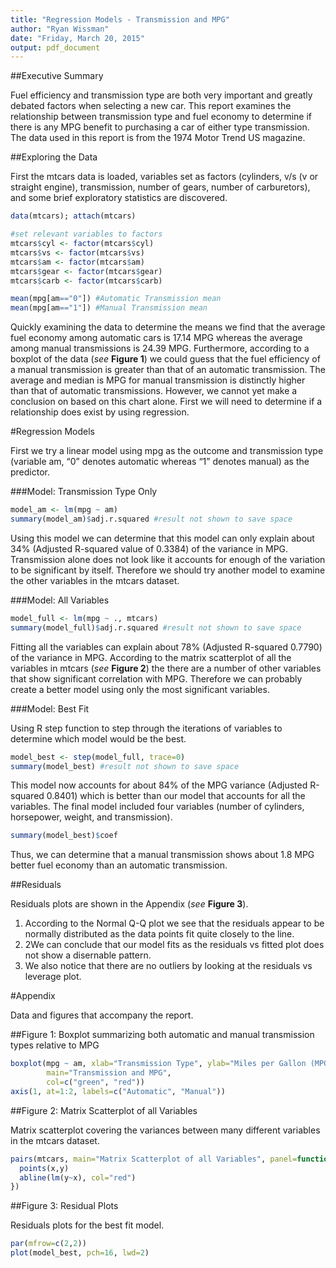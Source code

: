```yaml
---
title: "Regression Models - Transmission and MPG"
author: "Ryan Wissman"
date: "Friday, March 20, 2015"
output: pdf_document
---
```


##Executive Summary

Fuel efficiency and transmission type are both very important and greatly debated factors when selecting a new car. This report examines the relationship between transmission type and fuel economy to determine if there is any MPG benefit to purchasing a car of either type transmission. The data used in this report is from the 1974 Motor Trend US magazine.

<results summary>

##Exploring the Data

First the mtcars data is loaded, variables set as factors (cylinders, v/s (v or straight engine), transmission, number of gears, number of carburetors), and some brief exploratory statistics are discovered.

```r
data(mtcars); attach(mtcars)

#set relevant variables to factors
mtcars$cyl <- factor(mtcars$cyl)
mtcars$vs <- factor(mtcars$vs)
mtcars$am <- factor(mtcars$am)
mtcars$gear <- factor(mtcars$gear)
mtcars$carb <- factor(mtcars$carb)

mean(mpg[am=="0"]) #Automatic Transmission mean
mean(mpg[am=="1"]) #Manual Transmission mean
```

Quickly examining the data to determine the means we find that the average fuel economy among automatic cars is 17.14 MPG whereas the average among manual transmissions is 24.39 MPG. Furthermore, according to a boxplot of the data (*see* **Figure 1**) we could guess that the fuel efficiency of a manual transmission is greater than that of an automatic transmission. The average and median is MPG for manual transmission is distinctly higher than that of automatic transmissions. However, we cannot yet make a conclusion on based on this chart alone. First we will need to determine if a relationship does exist by using regression. 

#Regression Models

First we try a linear model using mpg as the outcome and transmission type (variable am, "0" denotes automatic whereas "1" denotes manual) as the predictor.

###Model: Transmission Type Only

```r
model_am <- lm(mpg ~ am)
summary(model_am)$adj.r.squared #result not shown to save space
```

Using this model we can determine that this model can only explain about 34% (Adjusted R-squared value of 0.3384) of the variance in MPG. Transmission alone does not look like it accounts for enough of the variation to be significant by itself. Therefore we should try another model to examine the other variables in the mtcars dataset.

###Model: All Variables 

```r
model_full <- lm(mpg ~ ., mtcars)
summary(model_full)$adj.r.squared #result not shown to save space
```

Fitting all the variables can explain about 78% (Adjusted R-squared 0.7790) of the variance in MPG. According to the matrix scatterplot of all the variables in mtcars (*see* **Figure 2**) the there are a number of other variables that show significant correlation with MPG. Therefore we can probably create a better model using only the most significant variables. 

###Model: Best Fit

Using R step function to step through the iterations of variables to determine which model would be the best. 

```r
model_best <- step(model_full, trace=0)
summary(model_best) #result not shown to save space
```

This model now accounts for about 84% of the MPG variance (Adjusted R-squared 0.8401) which is better than our model that accounts for all the variables. The final model included four variables (number of cylinders, horsepower, weight, and transmission).  

```r
summary(model_best)$coef
```

Thus, we can determine that a manual transmission shows about 1.8 MPG better fuel economy than an automatic transmission.

##Residuals

Residuals plots are shown in the Appendix (*see* **Figure 3**).

1. According to the Normal Q-Q plot we see that the residuals appear to be normally distributed as the data points fit quite closely to the line.
2. 2We can conclude that our model fits as the residuals vs fitted plot does not show a disernable pattern.
3. We also notice that there are no outliers by looking at the residuals vs leverage plot.

#Appendix

Data and figures that accompany the report.

##Figure 1: Boxplot summarizing both automatic and manual transmission types relative to MPG

```r
boxplot(mpg ~ am, xlab="Transmission Type", ylab="Miles per Gallon (MPG)", xaxt="n", 
        main="Transmission and MPG",
        col=c("green", "red"))
axis(1, at=1:2, labels=c("Automatic", "Manual"))
```

##Figure 2: Matrix Scatterplot of all Variables

Matrix scatterplot covering the variances between many different variables in the mtcars dataset.  

```r
pairs(mtcars, main="Matrix Scatterplot of all Variables", panel=function(x,y){
  points(x,y)
  abline(lm(y~x), col="red")
})
```

##Figure 3: Residual Plots

Residuals plots for the best fit model.

```r
par(mfrow=c(2,2))
plot(model_best, pch=16, lwd=2)
```

